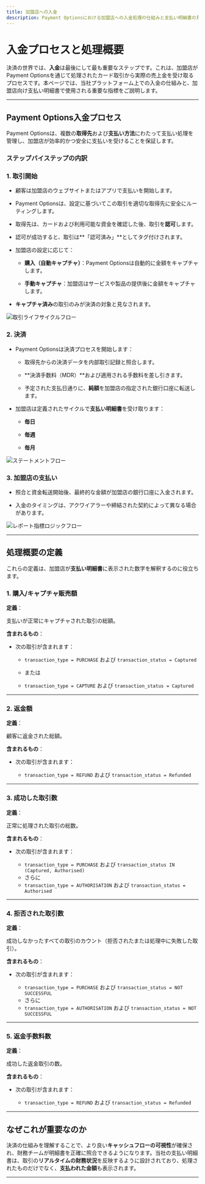 ```yaml
---
title: 加盟店への入金
description: Payment Optionsにおける加盟店への入金処理の仕組みと支払い明細書の見方をご説明いたします。
---
```


# 入金プロセスと処理概要

決済の世界では、**入金**は最後にして最も重要なステップです。これは、加盟店がPayment Optionsを通じて処理されたカード取引から実際の売上金を受け取るプロセスです。本ページでは、当社プラットフォーム上での入金の仕組みと、加盟店向け支払い明細書で使用される重要な指標をご説明します。

---

## Payment Options入金プロセス

Payment Optionsは、複数の**取得先**および**支払い方法**にわたって支払い処理を管理し、加盟店が効率的かつ安全に支払いを受けることを保証します。

### ステップバイステップの内訳

### 1. **取引開始**

- 顧客は加盟店のウェブサイトまたはアプリで支払いを開始します。

- Payment Optionsは、設定に基づいてこの取引を適切な取得先に安全にルーティングします。

- 取得先は、カードおよび利用可能な資金を確認した後、取引を**認可**します。

- 認可が成功すると、取引は**「認可済み」**としてタグ付けされます。

- 加盟店の設定に応じて：

  - **購入（自動キャプチャ）**：Payment Optionsは自動的に金額をキャプチャします。

  - **手動キャプチャ**：加盟店はサービスや製品の提供後に金額をキャプチャします。

- **キャプチャ済み**の取引のみが決済の対象と見なされます。

![取引ライフサイクルフロー](/images/flows-msettlement-04.svg)

### 2. **決済**

- Payment Optionsは決済プロセスを開始します：

  - 取得先からの決済データを内部取引記録と照合します。

  - **決済手数料（MDR）**および適用される手数料を差し引きます。

  - 予定された支払日通りに、**純額**を加盟店の指定された銀行口座に転送します。

- 加盟店は定義されたサイクルで**支払い明細書**を受け取ります：

  - **毎日**

  - **毎週**

  - **毎月**

![ステートメントフロー](/images/flows-msettlement-05.svg)

### 3. **加盟店の支払い**

- 照合と資金転送開始後、最終的な金額が加盟店の銀行口座に入金されます。

- 入金のタイミングは、アクワイアラーや締結された契約によって異なる場合があります。

![レポート指標ロジックフロー](/images/flows-msettlement-06.svg)

---

## 処理概要の定義

これらの定義は、加盟店が**支払い明細書**に表示された数字を解釈するのに役立ちます。

### 1. **購入/キャプチャ販売額**

**定義**：

支払いが正常にキャプチャされた取引の総額。

**含まれるもの**：

- 次の取引が含まれます：

  - `transaction_type = PURCHASE` および `transaction_status = Captured`

  - または

  - `transaction_type = CAPTURE` および `transaction_status = Captured`

---

### 2. **返金額**

**定義**：

顧客に返金された総額。

**含まれるもの**：

- 次の取引が含まれます：

  - `transaction_type = REFUND` および `transaction_status = Refunded`

---

### 3. **成功した取引数**

**定義**：

正常に処理された取引の総数。

**含まれるもの**：

- 次の取引が含まれます：

  - `transaction_type = PURCHASE` および `transaction_status IN (Captured, Authorised)`
  - さらに
  - `transaction_type = AUTHORISATION` および `transaction_status = Authorised`

---

### 4. **拒否された取引数**

**定義**：

成功しなかったすべての取引のカウント（拒否されたまたは処理中に失敗した取引）。

**含まれるもの**：

- 次の取引が含まれます：

  - `transaction_type = PURCHASE` および `transaction_status = NOT SUCCESSFUL`
  - さらに
  - `transaction_type = AUTHORISATION` および `transaction_status = NOT SUCCESSFUL`

---

### 5. **返金手数料数**

**定義**：

成功した返金取引の数。

**含まれるもの**：

- 次の取引が含まれます：

  - `transaction_type = REFUND` および `transaction_status = Refunded`

---

## なぜこれが重要なのか

決済の仕組みを理解することで、より良い**キャッシュフローの可視性**が確保され、財務チームが明細書を正確に照合できるようになります。当社の支払い明細書は、取引の**リアルタイムの財務状況**を反映するように設計されており、処理されたものだけでなく、**支払われた金額**も表示されます。

---

